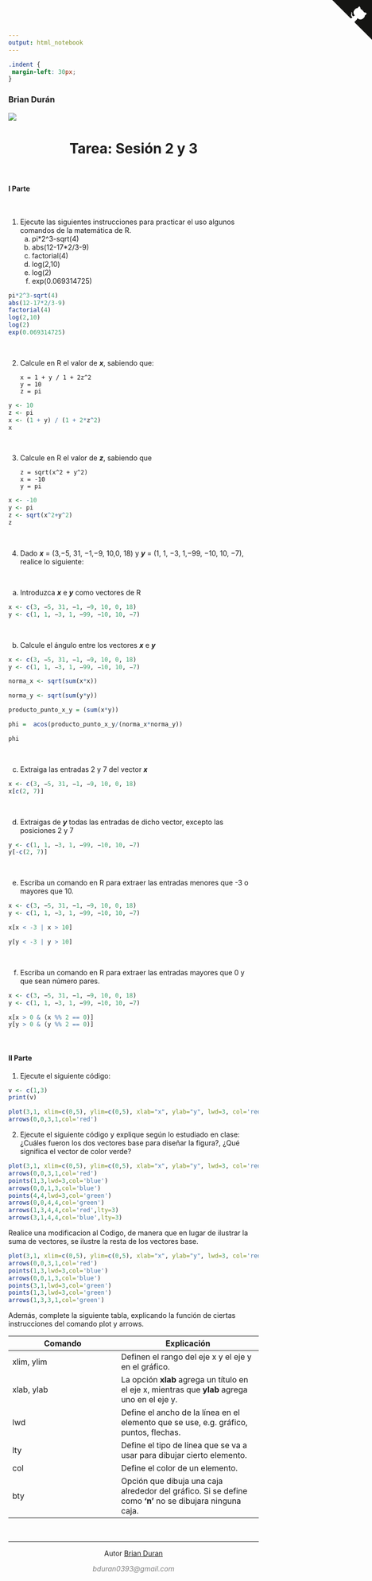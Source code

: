 ```yaml
---
output: html_notebook
---
```


```css
.indent {
 margin-left: 30px;
}
```

### Brian Durán
![](../logo_ciencia_de_datos.png)

<h1><center> Tarea: Sesión 2 y 3 </center></h1>

</br>

#### I Parte

</br>

1. Ejecute las siguientes instrucciones para practicar el uso algunos comandos de la
matemática de R.
    a. pi*2^3-sqrt(4)
    b. abs(12-17*2/3-9)
    c. factorial(4)
    d. log(2,10)
    e. log(2)
    f. exp(0.069314725)
    
```r
pi*2^3-sqrt(4)
abs(12-17*2/3-9)
factorial(4)
log(2,10)
log(2)
exp(0.069314725)
```

</br>

2. Calcule en R el valor de _**x**_, sabiendo que:

    ```
    x = 1 + y / 1 + 2z^2
    y = 10
    z = pi
    ```

```r
y <- 10
z <- pi
x <- (1 + y) / (1 + 2*z^2)
x
```

</br>

3. Calcule en R el valor de _**z**_, sabiendo que

    ```
    z = sqrt(x^2 + y^2)
    x = -10
    y = pi
    ```

```r
x <- -10
y <- pi
z <- sqrt(x^2+y^2)
z
```

</br>

4. Dado _**x**_ = (3,−5, 31, −1,−9, 10,0, 18) y _**y**_ = (1, 1, −3, 1,−99, −10, 10, −7),
realice lo siguiente:

</br>

a. Introduzca _**x**_ e _**y**_ como vectores de R

```r
x <- c(3, −5, 31, −1, −9, 10, 0, 18)
y <- c(1, 1, −3, 1, −99, −10, 10, −7)
```

</br>

b. Calcule el ángulo entre los vectores _**x**_ e _**y**_

```r
x <- c(3, −5, 31, −1, −9, 10, 0, 18)
y <- c(1, 1, −3, 1, −99, −10, 10, −7)

norma_x <- sqrt(sum(x*x))

norma_y <- sqrt(sum(y*y))

producto_punto_x_y = (sum(x*y))

phi =  acos(producto_punto_x_y/(norma_x*norma_y))

phi
```

</br>

c. Extraiga las entradas 2 y 7 del vector _**x**_

```r
x <- c(3, −5, 31, −1, −9, 10, 0, 18)
x[c(2, 7)]
```

</br>

d. Extraigas de _**y**_ todas las entradas de dicho vector, excepto las posiciones 2 y 7

```r
y <- c(1, 1, −3, 1, −99, −10, 10, −7)
y[-c(2, 7)]
```

</br>

e. Escriba un comando en R para extraer las entradas menores que -3 o mayores que 10.
```r
x <- c(3, −5, 31, −1, −9, 10, 0, 18)
y <- c(1, 1, −3, 1, −99, −10, 10, −7)

x[x < -3 | x > 10]

y[y < -3 | y > 10]
```

</br>

f. Escriba un comando en R para extraer las entradas mayores que 0 y que sean número pares.

```r
x <- c(3, −5, 31, −1, −9, 10, 0, 18)
y <- c(1, 1, −3, 1, −99, −10, 10, −7)

x[x > 0 & (x %% 2 == 0)]
y[y > 0 & (y %% 2 == 0)]
```

</br>

#### II Parte

1. Ejecute el siguiente código:

```r
v <- c(1,3)
print(v)
```

```r
plot(3,1, xlim=c(0,5), ylim=c(0,5), xlab="x", ylab="y", lwd=3, col='red', bty='n')
arrows(0,0,3,1,col='red')
```


2. Ejecute el siguiente código y explique según lo estudiado en clase: ¿Cuáles fueron los dos vectores base para diseñar la figura?, ¿Qué significa el vector de color verde?

```r
plot(3,1, xlim=c(0,5), ylim=c(0,5), xlab="x", ylab="y", lwd=3, col='red', bty='n')
arrows(0,0,3,1,col='red')
points(1,3,lwd=3,col='blue')
arrows(0,0,1,3,col='blue')
points(4,4,lwd=3,col='green')
arrows(0,0,4,4,col='green')
arrows(1,3,4,4,col='red',lty=3)
arrows(3,1,4,4,col='blue',lty=3)
```

Realice una modificacion al Codigo, de manera que en lugar de ilustrar la suma de vectores, se ilustre la resta  de los vectores base.

```r
plot(3,1, xlim=c(0,5), ylim=c(0,5), xlab="x", ylab="y", lwd=3, col='red', bty='n')
arrows(0,0,3,1,col='red')
points(1,3,lwd=3,col='blue')
arrows(0,0,1,3,col='blue')
points(3,1,lwd=3,col='green')
points(1,3,lwd=3,col='green')
arrows(1,3,3,1,col='green')
```

Además, complete la siguiente tabla, explicando la función de ciertas instrucciones del comando plot y arrows.

Comando    | Explicación
---------- | -------------
xlim, ylim | Definen el rango del eje x y el eje y en el gráfico.
xlab, ylab | La opción **xlab** agrega un título en el eje x, mientras que **ylab** agrega uno en el eje y.
lwd        | Define el ancho de la línea en el elemento que se use, e.g. gráfico, puntos, flechas.
lty        | Define el tipo de línea que se va a usar para dibujar cierto elemento.
col        | Define el color de un elemento.
bty        | Opción que dibuja una caja alrededor del gráfico. Si se define como  **'n'** no se dibujara ninguna caja.


&nbsp;

<hr />
<p style="text-align: center;">Autor <a href="https://github.com/bdurans">Brian Duran</a></p>
<p style="text-align: center;"><span style="color: #808080;"><em>bduran0393@gmail.com</em></span></p>

<!-- Add icon library -->
<link rel="stylesheet" href="https://cdnjs.cloudflare.com/ajax/libs/font-awesome/4.7.0/css/font-awesome.min.css">

<!-- Add font awesome icons -->
<p style="text-align: center;">
    <a href="https://github.com/bdurans/tec_data_science_course" class="fa fa-github"></a>
</p>

<a href="https://github.com/bdurans/tec_data_science_course" class="github-corner" aria-label="View source on GitHub"><svg width="80" height="80" viewBox="0 0 250 250" style="fill:#151513; color:#fff; position: absolute; top: 0; border: 0; right: 0;" aria-hidden="true"><path d="M0,0 L115,115 L130,115 L142,142 L250,250 L250,0 Z"></path><path d="M128.3,109.0 C113.8,99.7 119.0,89.6 119.0,89.6 C122.0,82.7 120.5,78.6 120.5,78.6 C119.2,72.0 123.4,76.3 123.4,76.3 C127.3,80.9 125.5,87.3 125.5,87.3 C122.9,97.6 130.6,101.9 134.4,103.2" fill="currentColor" style="transform-origin: 130px 106px;" class="octo-arm"></path><path d="M115.0,115.0 C114.9,115.1 118.7,116.5 119.8,115.4 L133.7,101.6 C136.9,99.2 139.9,98.4 142.2,98.6 C133.8,88.0 127.5,74.4 143.8,58.0 C148.5,53.4 154.0,51.2 159.7,51.0 C160.3,49.4 163.2,43.6 171.4,40.1 C171.4,40.1 176.1,42.5 178.8,56.2 C183.1,58.6 187.2,61.8 190.9,65.4 C194.5,69.0 197.7,73.2 200.1,77.6 C213.8,80.2 216.3,84.9 216.3,84.9 C212.7,93.1 206.9,96.0 205.4,96.6 C205.1,102.4 203.0,107.8 198.3,112.5 C181.9,128.9 168.3,122.5 157.7,114.1 C157.9,116.9 156.7,120.9 152.7,124.9 L141.0,136.5 C139.8,137.7 141.6,141.9 141.8,141.8 Z" fill="currentColor" class="octo-body"></path></svg></a><style>.github-corner:hover .octo-arm{animation:octocat-wave 560ms ease-in-out}@keyframes octocat-wave{0%,100%{transform:rotate(0)}20%,60%{transform:rotate(-25deg)}40%,80%{transform:rotate(10deg)}}@media (max-width:500px){.github-corner:hover .octo-arm{animation:none}.github-corner .octo-arm{animation:octocat-wave 560ms ease-in-out}}</style>

<script>
$(document).ready(function () {
    $('pre.r').addClass('indent');
});
</script>

<style>
.indent {
 margin-left: 30px;
}
</style>

&nbsp;


